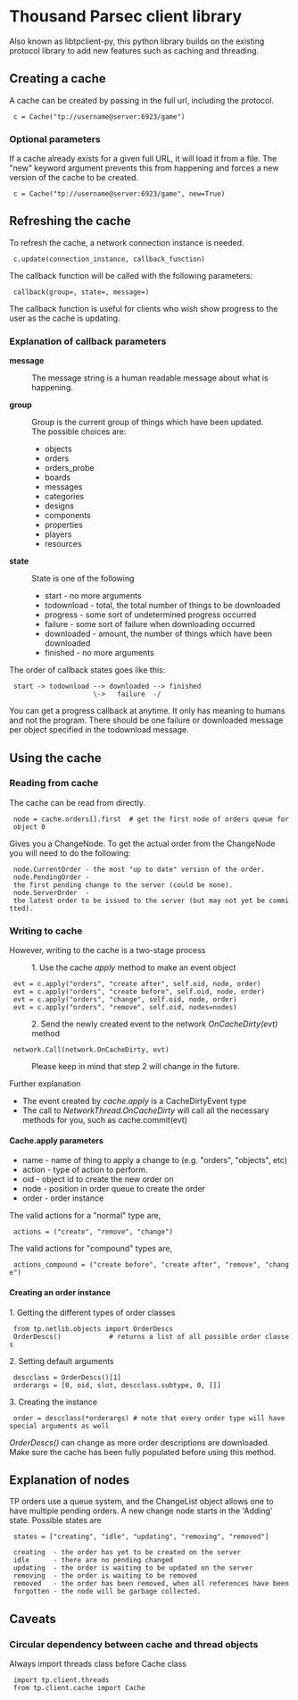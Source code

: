 = Thousand Parsec client library =
Also known as libtpclient-py, this python library builds on the existing protocol library to add new features such as caching and threading.

== Creating a cache ==
A cache can be created by passing in the full url, including the protocol.
  c = Cache("tp://username@server:6923/game")

=== Optional parameters ===
If a cache already exists for a given full URL, it will load it from a file. The "new" keyword argument prevents this from happening and forces a new version of the cache to be created.
  c = Cache("tp://username@server:6923/game", new=True)

== Refreshing the cache ==
To refresh the cache, a network connection instance is needed.
  c.update(connection_instance, callback_function)
The callback function will be called with the following parameters:
  callback(group=<mode>, state=<state>, message=<message>)
The callback function is useful for clients who wish show progress to the user as the cache is updating.

=== Explanation of callback parameters ===
'''message'''
:The message string is a human readable message about what is happening.
'''group'''
:Group is the current group of things which have been updated.
:The possible choices are:
:*objects
:*orders
:*orders_probe
:*boards
:*messages
:*categories
:*designs
:*components
:*properties
:*players
:*resources
'''state'''
:State is one of the following
:*start           - no more arguments
:*todownload      - total, the total number of things to be downloaded
:*progress        - some sort of undetermined progress occurred
:*failure         - some sort of failure when downloading occurred
:*downloaded      - amount, the number of things which have been downloaded
:*finished        - no more arguments

The order of callback states goes like this:
  start -> todownload --> downloaded --> finished
                      \->   failure  -/

You can get a progress callback at anytime. It only has meaning to humans and not the program.
There should be one failure or downloaded message per object specified in the todownload message.

== Using the cache ==
=== Reading from cache ===
The cache can be read from directly.
  node = cache.orders[<object_id>].first  # get the first node of orders queue for object 0
Gives you a ChangeNode. To get the actual order from the ChangeNode you will need to do the following:
  node.CurrentOrder - the most "up to date" version of the order.
  node.PendingOrder - ﻿the first pending change to the server (could be none).
  node.ServerOrder  - ﻿the latest order to be issued to the server (but may not yet be committed).

=== Writing to cache ===
However, writing to the cache is a two-stage process

:1. Use the cache ''apply'' method to make an event object
  evt = c.apply("orders", "create after", self.oid, node, order)
  evt = c.apply("orders", "create before", self.oid, node, order)
  evt = c.apply("orders", "change", self.oid, node, order)
  evt = c.apply("orders", "remove", self.oid, nodes=nodes)
:2. Send the newly created event to the network ''OnCacheDirty(evt)'' method
  network.Call(network.OnCacheDirty, evt)
:Please keep in mind that step 2 will change in the future.

Further explanation
* The event created by ''cache.apply'' is a CacheDirtyEvent type
* The call to ''NetworkThread.OnCacheDirty'' will call all the necessary methods for you, such as cache.commit(evt)

==== Cache.apply parameters ====
* name - name of thing to apply a change to (e.g. "orders", "objects", etc)
* action - type of action to perform.
* oid - object id to create the new order on
* node - position in order queue to create the order
* order - order instance

The valid actions for a "normal" type are,
  actions = ("create", "remove", "change")

The valid actions for "compound" types are,
  actions_compound = ("create before", "create after", "remove", "change")

==== Creating an order instance ====
1. Getting the different types of order classes
  from tp.netlib.objects import OrderDescs
  OrderDescs()            # returns a list of all possible order classes
2. Setting default arguments
  descclass = OrderDescs()[1]
  orderargs = [0, oid, slot, descclass.subtype, 0, []]
3. Creating the instance
  order = descclass(*orderargs) # note that every order type will have special arguments as well
''OrderDescs()'' can change as more order descriptions are downloaded. Make sure the cache has been fully populated before using this method.

== Explanation of nodes ==
TP orders use a queue system, and the ChangeList object allows one to have multiple pending orders. A new change node starts in the 'Adding' state.
Possible states are
  states = ["creating", "idle", "updating", "removing", "removed"]

  creating  - the order has yet to be created on the server
  idle      - there are no pending changed
  updating  - the order is waiting to be updated on the server
  removing  - the order is waiting to be removed
  removed   - the order has been removed, when all references have been
  forgotten - the node will be garbage collected.

== Caveats ==
=== Circular dependency between cache and thread objects ===
Always import threads class before Cache class
  import tp.client.threads
  from tp.client.cache import Cache